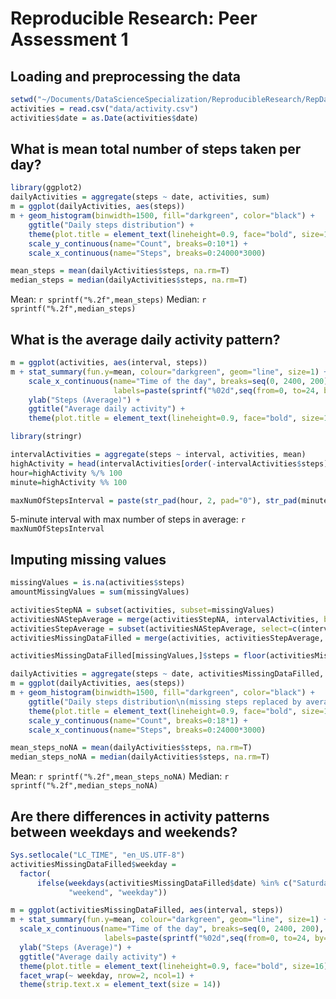 # Reproducible Research: Peer Assessment 1


## Loading and preprocessing the data
```r
setwd("~/Documents/DataScienceSpecialization/ReproducibleResearch/RepData_PeerAssessment1")
activities = read.csv("data/activity.csv")
activities$date = as.Date(activities$date)
```

## What is mean total number of steps taken per day?
```r
library(ggplot2)
dailyActivities = aggregate(steps ~ date, activities, sum)
m = ggplot(dailyActivities, aes(steps))
m + geom_histogram(binwidth=1500, fill="darkgreen", color="black") + 
    ggtitle("Daily steps distribution") + 
    theme(plot.title = element_text(lineheight=0.9, face="bold", size=16)) + 
    scale_y_continuous(name="Count", breaks=0:10*1) +
    scale_x_continuous(name="Steps", breaks=0:24000*3000)
```

```r
mean_steps = mean(dailyActivities$steps, na.rm=T)
median_steps = median(dailyActivities$steps, na.rm=T)
```

Mean: `r sprintf("%.2f",mean_steps)` Median: `r sprintf("%.2f",median_steps)` 

## What is the average daily activity pattern?
```r
m = ggplot(activities, aes(interval, steps))
m + stat_summary(fun.y=mean, colour="darkgreen", geom="line", size=1) +
    scale_x_continuous(name="Time of the day", breaks=seq(0, 2400, 200), 
                       labels=paste(sprintf("%02d",seq(from=0, to=24, by=2)), "00", sep=":")) + 
    ylab("Steps (Average)") + 
    ggtitle("Average daily activity") + 
    theme(plot.title = element_text(lineheight=0.9, face="bold", size=16)) 
```

```r
library(stringr)

intervalActivities = aggregate(steps ~ interval, activities, mean)
highActivity = head(intervalActivities[order(-intervalActivities$steps),], 1)$interval
hour=highActivity %/% 100
minute=highActivity %% 100

maxNumOfStepsInterval = paste(str_pad(hour, 2, pad="0"), str_pad(minute, 2, pad="0"), sep=":")
```

5-minute interval with max number of steps in average: ```r maxNumOfStepsInterval```

## Imputing missing values
```r
missingValues = is.na(activities$steps)
amountMissingValues = sum(missingValues)
```

```r
activitiesStepNA = subset(activities, subset=missingValues)
activitiesNAStepAverage = merge(activitiesStepNA, intervalActivities, by.x="interval", by.y="interval")
activitiesStepAverage = subset(activitiesNAStepAverage, select=c(interval, steps.y, date))
activitiesMissingDataFilled = merge(activities, activitiesStepAverage, by=c("date", "interval"), all.x=T)

activitiesMissingDataFilled[missingValues,]$steps = floor(activitiesMissingDataFilled[missingValues,]$steps.y)

dailyActivities = aggregate(steps ~ date, activitiesMissingDataFilled, sum)
m = ggplot(dailyActivities, aes(steps))
m + geom_histogram(binwidth=1500, fill="darkgreen", color="black") + 
    ggtitle("Daily steps distribution\n(missing steps replaced by average of interval)") + 
    theme(plot.title = element_text(lineheight=0.9, face="bold", size=16)) + 
    scale_y_continuous(name="Count", breaks=0:18*1) +
    scale_x_continuous(name="Steps", breaks=0:24000*3000)
```

```r
mean_steps_noNA = mean(dailyActivities$steps, na.rm=T)
median_steps_noNA = median(dailyActivities$steps, na.rm=T)
```

Mean: `r sprintf("%.2f",mean_steps_noNA)` Median: `r sprintf("%.2f",median_steps_noNA)` 

## Are there differences in activity patterns between weekdays and weekends?
```r
Sys.setlocale("LC_TIME", "en_US.UTF-8")
activitiesMissingDataFilled$weekday = 
  factor(
      ifelse(weekdays(activitiesMissingDataFilled$date) %in% c("Saturday", "Sunday"), 
             "weekend", "weekday"))

m = ggplot(activitiesMissingDataFilled, aes(interval, steps))
m + stat_summary(fun.y=mean, colour="darkgreen", geom="line", size=1) +
  scale_x_continuous(name="Time of the day", breaks=seq(0, 2400, 200), 
                     labels=paste(sprintf("%02d",seq(from=0, to=24, by=2)), "00", sep=":")) + 
  ylab("Steps (Average)") + 
  ggtitle("Average daily activity") + 
  theme(plot.title = element_text(lineheight=0.9, face="bold", size=16)) +
  facet_wrap(~ weekday, nrow=2, ncol=1) + 
  theme(strip.text.x = element_text(size = 14))
```